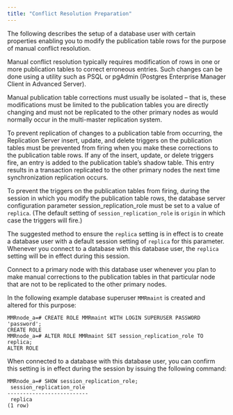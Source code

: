 ```yaml
---
title: "Conflict Resolution Preparation"
---
```


<div id="conflict_resolution_prep" class="registered_link"></div>

The following describes the setup of a database user with certain properties enabling you to modify the publication table rows for the purpose of manual conflict resolution.

Manual conflict resolution typically requires modification of rows in one or more publication tables to correct erroneous entries. Such changes can be done using a utility such as PSQL or pgAdmin (Postgres Enterprise Manager Client in Advanced Server).

Manual publication table corrections must usually be isolated – that is, these modifications must be limited to the publication tables you are directly changing and must not be replicated to the other primary nodes as would normally occur in the multi-master replication system.

To prevent replication of changes to a publication table from occurring, the Replication Server insert, update, and delete triggers on the publication tables must be prevented from firing when you make these corrections to the publication table rows. If any of the insert, update, or delete triggers fire, an entry is added to the publication table’s shadow table. This entry results in a transaction replicated to the other primary nodes the next time synchronization replication occurs.

To prevent the triggers on the publication tables from firing, during the session in which you modify the publication table rows, the database server configuration parameter session_replication_role must be set to a value of `replica`. (The default setting of `session_replication_role` is `origin` in which case the triggers will fire.)

The suggested method to ensure the `replica` setting is in effect is to create a database user with a default session setting of `replica` for this parameter. Whenever you connect to a database with this database user, the `replica` setting will be in effect during this session.

Connect to a primary node with this database user whenever you plan to make manual corrections to the publication tables in that particular node that are not to be replicated to the other primary nodes.

In the following example database superuser `MMRmaint` is created and altered for this purpose:

```text
MMRnode_a=# CREATE ROLE MMRmaint WITH LOGIN SUPERUSER PASSWORD 'password';
CREATE ROLE
MMRnode_a=# ALTER ROLE MMRmaint SET session_replication_role TO replica;
ALTER ROLE
```

When connected to a database with this database user, you can confirm this setting is in effect during the session by issuing the following command:

```text
MMRnode_a=# SHOW session_replication_role;
 session_replication_role
--------------------------
 replica
(1 row)
```
